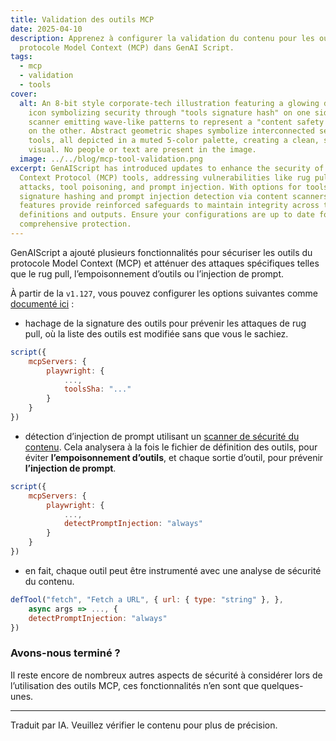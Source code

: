 ```yaml
---
title: Validation des outils MCP
date: 2025-04-10
description: Apprenez à configurer la validation du contenu pour les outils du
  protocole Model Context (MCP) dans GenAI Script.
tags:
  - mcp
  - validation
  - tools
cover:
  alt: An 8-bit style corporate-tech illustration featuring a glowing digital lock
    icon symbolizing security through "tools signature hash" on one side, and a
    scanner emitting wave-like patterns to represent a "content safety scanner"
    on the other. Abstract geometric shapes symbolize interconnected servers and
    tools, all depicted in a muted 5-color palette, creating a clean, structured
    visual. No people or text are present in the image.
  image: ../../blog/mcp-tool-validation.png
excerpt: GenAIScript has introduced updates to enhance the security of Model
  Context Protocol (MCP) tools, addressing vulnerabilities like rug pull
  attacks, tool poisoning, and prompt injection. With options for tools
  signature hashing and prompt injection detection via content scanners, these
  features provide reinforced safeguards to maintain integrity across tool
  definitions and outputs. Ensure your configurations are up to date for
  comprehensive protection.
---
```



<BlogNarration />

GenAIScript a ajouté plusieurs fonctionnalités pour sécuriser les outils du protocole Model Context (MCP) et atténuer des attaques spécifiques telles que le rug pull, l’empoisonnement d’outils ou l’injection de prompt.

À partir de la `v1.127`, vous pouvez configurer les options suivantes comme [documenté ici](../../reference/scripts/mcp-tools#security/) :

- hachage de la signature des outils pour prévenir les attaques de rug pull, où la liste des outils est modifiée sans que vous le sachiez.

```js 'toolsSha: "..."'
script({
    mcpServers: {
        playwright: {
            ...,
            toolsSha: "..."
        }
    }
})
```

- détection d’injection de prompt utilisant un [scanner de sécurité du contenu](../../reference/scripts/content-safety/). Cela analysera à la fois le fichier de définition des outils, pour éviter **l’empoisonnement d’outils**, et chaque sortie d’outil, pour prévenir **l’injection de prompt**.

```js 'detectPromptInjection: "always"'
script({
    mcpServers: {
        playwright: {
            ...,
            detectPromptInjection: "always"
        }
    }
})
```

- en fait, chaque outil peut être instrumenté avec une analyse de sécurité du contenu.

```js 'detectPromptInjection: "always"'
defTool("fetch", "Fetch a URL", { url: { type: "string" }, },
    async args => ..., {
    detectPromptInjection: "always"
})
```

### Avons-nous terminé ?

Il reste encore de nombreux autres aspects de sécurité à considérer lors de l’utilisation des outils MCP, ces fonctionnalités n’en sont que quelques-unes.

<hr />

Traduit par IA. Veuillez vérifier le contenu pour plus de précision.
